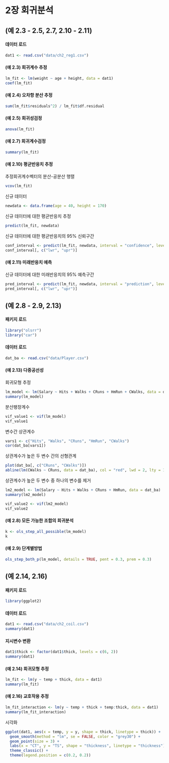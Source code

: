 # 2장 회귀분석

## (예 2.3 - 2.5, 2.7, 2.10 - 2.11)

#### 데이터 로드

```r
dat1 <- read.csv("data/ch2_reg1.csv")
```


#### (예 2.3) 회귀계수 추정

```r
lm_fit <- lm(weight ~ age + height, data = dat1)
coef(lm_fit)
```

#### (예 2.4) 오차항 분산 추정

```r
sum(lm_fit$residuals^2) / lm_fit$df.residual
```


#### (예 2.5) 회귀성검정

```r
anova(lm_fit)
```


#### (예 2.7) 회귀계수검정

```r
summary(lm_fit)
```


#### (예 2.10) 평균반응치 추정

추정회귀계수벡터의 분산-공분산 행렬

```r
vcov(lm_fit)
```

신규 데이터

```r
newdata <- data.frame(age = 40, height = 170)
```

신규 데이터에 대한 평균반응치 추정

```r
predict(lm_fit, newdata)
```

신규 데이터에 대한 평균반응치의 95% 신뢰구간

```r
conf_interval <- predict(lm_fit, newdata, interval = "confidence", level = 0.95)
conf_interval[, c("lwr", "upr")]
```


#### (예 2.11) 미래반응치 예측

신규 데이터에 대한 미래반응치의 95% 예측구간

```r
pred_interval <- predict(lm_fit, newdata, interval = "prediction", level = 0.95)
pred_interval[, c("lwr", "upr")]
```



## (예 2.8 - 2.9, 2.13)

#### 패키지 로드

```r
library("olsrr")
library("car")
```

#### 데이터 로드

```r
dat_ba <- read.csv("data/Player.csv")
```


#### (예 2.13) 다중공선성

회귀모형 추정

```r
lm_model <- lm(Salary ~ Hits + Walks + CRuns + HmRun + CWalks, data = dat_ba)
summary(lm_model)
```

분산팽창계수

```r
vif_value1 <- vif(lm_model)
vif_value1
```

변수간 상관계수

```r
vars1 <- c("Hits", "Walks", "CRuns", "HmRun", "CWalks")
cor(dat_ba[vars1])
```

상관계수가 높은 두 변수 간의 선형관계

```r
plot(dat_ba[, c("CRuns", "CWalks")])
abline(lm(CWalks ~ CRuns, data = dat_ba), col = "red", lwd = 2, lty = 1)
```

상관계수가 높은 두 변수 중 하나의 변수를 제거

```r
lm2_model <- lm(Salary ~ Hits + Walks + CRuns + HmRun, data = dat_ba)
summary(lm2_model)

vif_value2 <- vif(lm2_model)
vif_value2
```


#### (예 2.8) 모든 가능한 조합의 회귀분석

```r
k <- ols_step_all_possible(lm_model)
k
```

#### (예 2.9) 단계별방법

```r
ols_step_both_p(lm_model, details = TRUE, pent = 0.3, prem = 0.3)
```



## (예 2.14, 2.16)

#### 패키지 로드

```r
library(ggplot2)
```


#### 데이터 로드

```r
dat1 <- read.csv("data/ch2_coil.csv")
summary(dat1)
```


#### 지시변수 변환

```r
dat1$thick <- factor(dat1$thick, levels = c(6, 2))
summary(dat1)
```


#### (예 2.14) 회귀모형 추정

```r
lm_fit <- lm(y ~ temp + thick, data = dat1)
summary(lm_fit)
```


#### (예 2.16) 교호작용 추정

```r
lm_fit_interaction <- lm(y ~ temp + thick + temp:thick, data = dat1)
summary(lm_fit_interaction)
```

시각화

```r
ggplot(dat1, aes(x = temp, y = y, shape = thick, linetype = thick)) +
  geom_smooth(method = "lm", se = FALSE, color = "grey30") +
  geom_point(size = 3) +
  labs(x = "CT", y = "TS", shape = "thickness", linetype = "thickness") +
  theme_classic() +
  theme(legend.position = c(0.2, 0.2))
```

